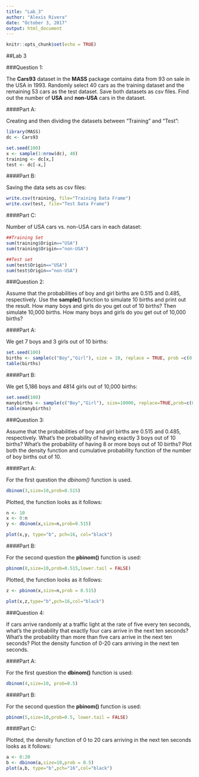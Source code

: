 ---
title: "Lab_3"
author: "Alexis Rivera"
date: "October 3, 2017"
output: html_document
---

```{r setup, include=FALSE}
knitr::opts_chunk$set(echo = TRUE)
```

##Lab 3

###Question 1:

The **Cars93** dataset in the **MASS** package contains data from 93 on sale in the USA in 1993. Randomly select 40 cars as the training dataset and the remaining 53 cars as the test dataset. Save both datasets as csv files. Find out the number of **USA** and **non-USA** cars in the dataset.

####Part A:

Creating and then dividing the datasets between "Training" and "Test":

```{r}
library(MASS)
dc <- Cars93

set.seed(100)
x <- sample(1:nrow(dc), 40)
training <- dc[x,]
test <- dc[-x,]

```

####Part B:

Saving the data sets as csv files:

```{r}
write.csv(training, file="Training Data Frame")
write.csv(test, file="Test Data Frame")

```

####Part C:

Number of USA cars vs. non-USA cars in each dataset:
```{r}
##Training Set
sum(training$Origin=="USA")
sum(training$Origin=="non-USA")

##Test set
sum(test$Origin=="USA")
sum(test$Origin=="non-USA")
```

###Question 2:

Assume that the probabilities of boy and girl births are 0.515 and 0.485, respectively. Use the **sample()** function to simulate 10 births and print out the result. How many boys and girls do you get out of 10 births? Then simulate 10,000 births. How many boys and girls do you get out of 10,000 births?

####Part A:

We get 7 boys and 3 girls out of 10 births:

```{r}
set.seed(100)
births <- sample(c("Boy","Girl"), size = 10, replace = TRUE, prob =c(0.515,0.485))
table(births)
```

####Part B:

We get 5,186 boys and 4814 girls out of 10,000 births:

```{r}
set.seed(100)
manybirths <- sample(c("Boy","Girl"), size=10000, replace=TRUE,prob=c(0.515,0.485))
table(manybirths)
```


###Question 3:

Assume that the probabilities of boy and girl births are 0.515 and 0.485, respectively. What's the probability of having exactly 3 boys out of 10 births? What's the probability of having 8 or more boys out of 10 births? Plot both the density function and cumulative probability function of the number of boy births out of 10.

####Part A:

For the first question the *dbinom()* function is used.

```{r}
dbinom(3,size=10,prob=0.515)


```

Plotted, the function looks as it follows:

```{r}
n <- 10
x <- 0:n
y <- dbinom(x,size=n,prob=0.515)

plot(x,y, type="b", pch=16, col="black")

```

####Part B:

For the second question the **pbinom()** function is used:

```{r}
pbinom(8,size=10,prob=0.515,lower.tail = FALSE)

```

Plotted, the function looks as it follows:

```{r}
z <- pbinom(x,size=n,prob = 0.515)

plot(x,z,type="b",pch=16,col="black")
```

###Question 4:

If cars arrive randomly at a traffic light at the rate of five every ten seconds, what's the probability that exactly four cars arrive in the next ten seconds? What's the probability than more than five cars arrive in the next ten seconds? Plot the density function of 0-20 cars arriving in the next ten seconds.

####Part A:

For the first question the **dbinom()** function is used:

```{r}

dbinom(4,size=10, prob=0.5)

```

####Part B:

For the second question the **pbinom()** function is used:

```{r}

pbinom(5,size=10,prob=0.5, lower.tail = FALSE)

```

####Part C:

Plotted, the density function of 0 to 20 cars arriving in the next ten seconds looks as it follows:

```{r}
a <- 0:20
b <- dbinom(a,size=10,prob = 0.5)
plot(a,b, type="b",pch="16",col="black")

```

